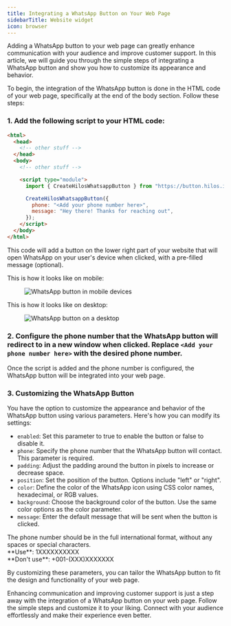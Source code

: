 ```yaml
---
title: Integrating a WhatsApp Button on Your Web Page
sidebarTitle: Website widget
icon: browser
---
```


Adding a WhatsApp button to your web page can greatly enhance communication with your audience and improve customer support. In this article, we will guide you through the simple steps of integrating a WhatsApp button and show you how to customize its appearance and behavior.

To begin, the integration of the WhatsApp button is done in the HTML code of your web page, specifically at the end of the body section. Follow these steps:

### 1. Add the following script to your HTML code:

```html
<html>
  <head>
    <!-- other stuff -->
  </head>
  <body>
    <!-- other stuff -->

    <script type="module">
      import { CreateHilosWhatsappButton } from "https://button.hilos.io/whatsapp-button.esm.js";

      CreateHilosWhatsappButton({
        phone: "<Add your phone number here>",
        message: "Hey there! Thanks for reaching out",
      });
    </script>
  </body>
</html>
```

This code will add a button on the lower right part of your website that will open WhatsApp on your user's device when clicked, with a pre-filled message (optional).

This is how it looks like on mobile:

<figure>
  <img
    src="https://hilos-media.s3.us-east-2.amazonaws.com/documentation/userdocs/how-whatsapp-works/integrating-whatsapp-button/phone.png"
    alt="WhatsApp button in mobile devices"
  />
</figure>

This is how it looks like on desktop:

<figure>
  <img
    src="https://hilos-media.s3.us-east-2.amazonaws.com/documentation/userdocs/how-whatsapp-works/integrating-whatsapp-button/desktop.png"
    alt="WhatsApp button on a desktop"
  />
</figure>

### 2. Configure the phone number that the WhatsApp button will redirect to in a new window when clicked. Replace `<Add your phone number here>` with the desired phone number.

Once the script is added and the phone number is configured, the WhatsApp button will be integrated into your web page.

### 3. Customizing the WhatsApp Button

You have the option to customize the appearance and behavior of the WhatsApp button using various parameters. Here's how you can modify its settings:

- `enabled`: Set this parameter to true to enable the button or false to disable it.
- `phone`: Specify the phone number that the WhatsApp button will contact. This parameter is required.
- `padding`: Adjust the padding around the button in pixels to increase or decrease space.
- `position`: Set the position of the button. Options include "left" or "right".
- `color`: Define the color of the WhatsApp icon using CSS color names, hexadecimal, or RGB values.
- `background`: Choose the background color of the button. Use the same color options as the color parameter.
- `message`: Enter the default message that will be sent when the button is clicked.

<Tip>
The phone number should be in the full international format, without any spaces or special characters.<br/>
**Use**: 1XXXXXXXXXX<br/>
**Don't use**: +001-(XXX)XXXXXXX
</Tip>

By customizing these parameters, you can tailor the WhatsApp button to fit the design and functionality of your web page.

Enhancing communication and improving customer support is just a step away with the integration of a WhatsApp button on your web page. Follow the simple steps and customize it to your liking. Connect with your audience effortlessly and make their experience even better.
